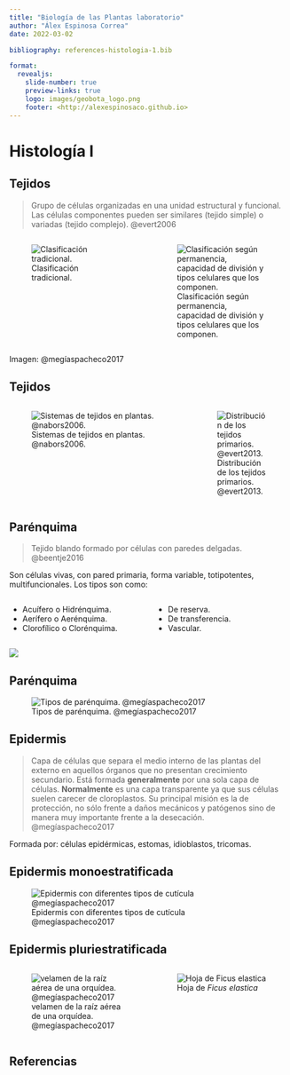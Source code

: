 ```yaml
---
title: "Biología de las Plantas laboratorio"
author: "Álex Espinosa Correa"
date: 2022-03-02

bibliography: references-histologia-1.bib

format: 
  revealjs:
    slide-number: true
    preview-links: true
    logo: images/geobota_logo.png
    footer: <http://alexespinosaco.github.io>
---
```


# Histología I

## Tejidos

> Grupo de células organizadas en una unidad estructural y funcional. Las células componentes pueden ser similares (tejido simple) o variadas (tejido complejo). @evert2006

::: columns
::: {.column width="50%"}
![Clasificación tradicional.](images/tejidos_tradicional.png){#tejidos-tradicional fig-align="center"}
:::

::: {.column width="50%"}
![Clasificación según permanencia, capacidad de división y tipos celulares que los componen.](images/tejidos_permanencia.png){#tejidos-permanencia fig-align="center"}
:::
:::

::: footer
Imagen: @megíaspacheco2017
:::

## Tejidos

::: columns
::: {.column width="65%"}
![Sistemas de tejidos en plantas. @nabors2006.](images/tejidos_sistemas.png){#tejidos-sistemas fig-align="center"}
:::

::: {.column width="35%"}
![Distribución de los tejidos primarios. @evert2013.](images/tejidos_distribucion.png){#tejidos-distribucion fig-align="center"}
:::
:::

## Parénquima

> Tejido blando formado por células con paredes delgadas. @beentje2016

Son células vivas, con pared primaria, forma variable, totipotentes, multifuncionales. Los tipos son como:

::: columns
::: {.column width="50%"}
-   Acuífero o Hidrénquima.
-   Aerífero o Aerénquima.
-   Clorofílico o Clorénquima.
:::

::: {.column width="50%"}
-   De reserva.
-   De transferencia.
-   Vascular.
:::
:::

![](images/iparenchyma.png){#tejidos-iparenchyma fig-align="center"}

## Parénquima

![Tipos de parénquima. @megíaspacheco2017](images/parenquima_tipos.png){#parenquima-tipos fig-align="\"center"}

## Epidermis

> Capa de células que separa el medio interno de las plantas del externo en aquellos órganos que no presentan crecimiento secundario. Está formada **generalmente** por una sola capa de células. **Normalmente** es una capa transparente ya que sus células suelen carecer de cloroplastos. Su principal misión es la de protección, no sólo frente a daños mecánicos y patógenos sino de manera muy importante frente a la desecación. @megíaspacheco2017

Formada por: células epidérmicas, estomas, idioblastos, tricomas.

## Epidermis monoestratificada

![Epidermis con diferentes tipos de cutícula @megíaspacheco2017](images/epidermis_cuticula.jpg){fig-align="center"}

## Epidermis pluriestratificada

::: columns
::: {.column width="50%"}
![velamen de la raíz aérea de una orquídea. @megíaspacheco2017](images/epidermis_velamen.png){fig-align="center"}
:::
::: {.column width="50%"}
![Hoja de *Ficus elastica*](images/hoja_ficus.png){fig-align="center"} 
:::
:::

## Referencias

::: {#refs}
:::
